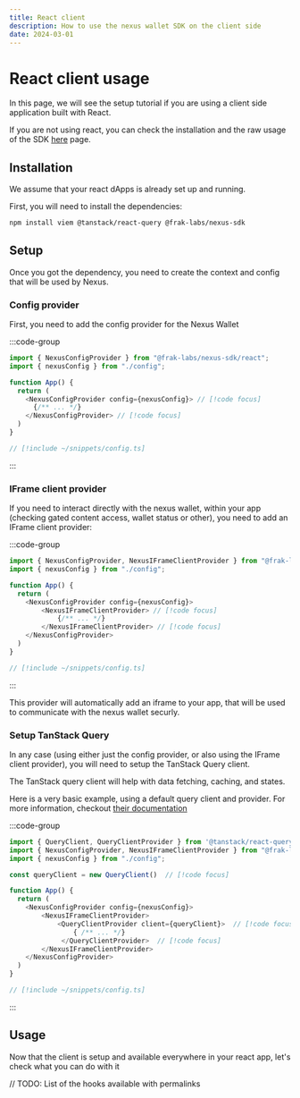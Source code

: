 ```yaml
---
title: React client
description: How to use the nexus wallet SDK on the client side
date: 2024-03-01
---
```


# React client usage

In this page, we will see the setup tutorial if you are using a client side application built with React.

If you are not using react, you can check the installation and the raw usage of the SDK [here](/wallet-sdk/how-to/client-core) page.

## Installation

We assume that your react dApps is already set up and running.

First, you will need to install the dependencies:

```bash
npm install viem @tanstack/react-query @frak-labs/nexus-sdk
```

## Setup

Once you got the dependency, you need to create the context and config that will be used by Nexus.

### Config provider


First, you need to add the config provider for the Nexus Wallet

:::code-group
```ts [app.tsx]
import { NexusConfigProvider } from "@frak-labs/nexus-sdk/react";
import { nexusConfig } from "./config";

function App() {
  return (
    <NexusConfigProvider config={nexusConfig}> // [!code focus]
      {/** ... */}
    </NexusConfigProvider> // [!code focus]
  )
}
```
```ts [config.ts]
// [!include ~/snippets/config.ts]
```
:::

### IFrame client provider

If you need to interact directly with the nexus wallet, within your app (checking gated content access, wallet status or other), you need to add an IFrame client provider:

:::code-group
```ts [app.tsx]
import { NexusConfigProvider, NexusIFrameClientProvider } from "@frak-labs/nexus-sdk/react";
import { nexusConfig } from "./config";

function App() {
  return (
    <NexusConfigProvider config={nexusConfig}>
        <NexusIFrameClientProvider> // [!code focus]
            {/** ... */}
        </NexusIFrameClientProvider> // [!code focus]
    </NexusConfigProvider>
  )
}
```
```ts [config.ts]
// [!include ~/snippets/config.ts]
```
:::

This provider will automatically add an iframe to your app, that will be used to communicate with the nexus wallet securly.

### Setup TanStack Query

In any case (using either just the config provider, or also using the IFrame client provider), you will need to setup the TanStack Query client.

The TanStack query client will help with data fetching, caching, and states.

Here is a very basic example, using a default query client and provider. For more information, checkout [their documentation](https://tanstack.com/query/v5/docs/react)

:::code-group
```ts [app.tsx]
import { QueryClient, QueryClientProvider } from '@tanstack/react-query'
import { NexusConfigProvider, NexusIFrameClientProvider } from "@frak-labs/nexus-sdk/react";
import { nexusConfig } from "./config";

const queryClient = new QueryClient()  // [!code focus]

function App() {
  return (
    <NexusConfigProvider config={nexusConfig}>
        <NexusIFrameClientProvider>
            <QueryClientProvider client={queryClient}>  // [!code focus]
                { /** ... */}
             </QueryClientProvider>  // [!code focus]
        </NexusIFrameClientProvider>
    </NexusConfigProvider>
  )
}
```
```ts [config.ts]
// [!include ~/snippets/config.ts]
```
:::

## Usage

Now that the client is setup and available everywhere in your react app, let's check what you can do with it

// TODO: List of the hooks available with permalinks
